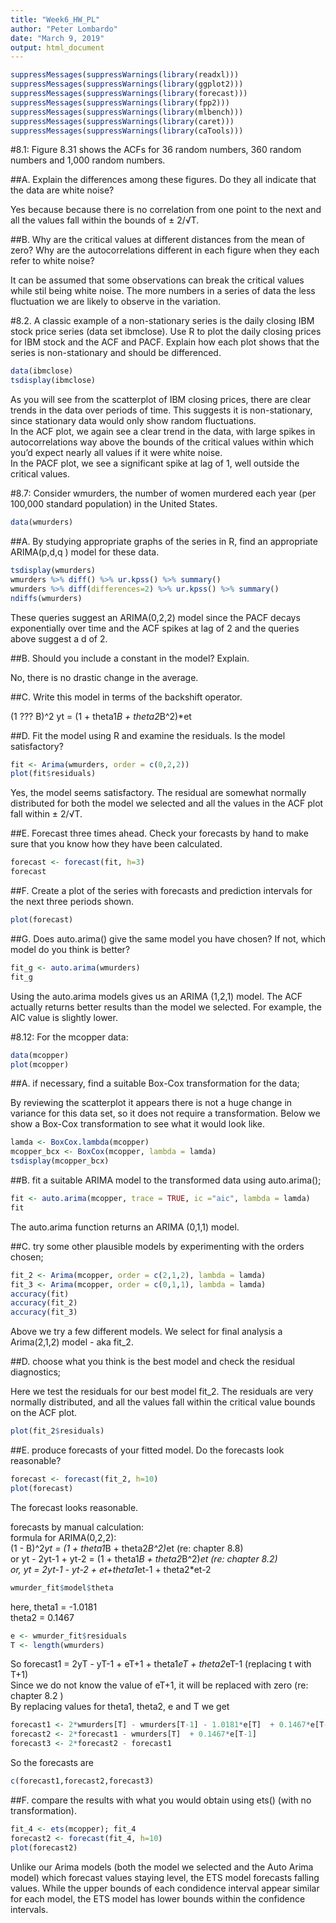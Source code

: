 ---
title: "Week6_HW_PL"
author: "Peter Lombardo"
date: "March 9, 2019"
output: html_document
---
```{r}
suppressMessages(suppressWarnings(library(readxl)))
suppressMessages(suppressWarnings(library(ggplot2)))
suppressMessages(suppressWarnings(library(forecast)))
suppressMessages(suppressWarnings(library(fpp2)))
suppressMessages(suppressWarnings(library(mlbench)))
suppressMessages(suppressWarnings(library(caret)))
suppressMessages(suppressWarnings(library(caTools)))
```

#8.1: Figure 8.31 shows the ACFs for 36 random numbers, 360 random numbers and 1,000 random numbers.  

##A. Explain the differences among these figures. Do they all indicate that the data are white noise?  

Yes because because there is no correlation from one point to the next and all the values fall within the bounds of ± 2/√T.  

##B. Why are the critical values at different distances from the mean of zero? Why are the autocorrelations different in each figure when they each refer to white noise?

It can be assumed that some observations can break the critical values while stil being white noise. The more numbers in a series of data the less fluctuation we are likely to observe in the variation.  

#8.2. A classic example of a non-stationary series is the daily closing IBM stock price series (data set ibmclose). Use R to plot the daily closing prices for IBM stock and the ACF and PACF. Explain how each plot shows that the series is non-stationary and should be differenced.

```{r}
data(ibmclose)
tsdisplay(ibmclose)
```
As you will see from the scatterplot of IBM closing prices, there are clear trends in the data over periods of time. This suggests it is non-stationary, since stationary data would only show random fluctuations.  
In the ACF plot, we again see a clear trend in the data, with large spikes in autocorrelations way above the bounds of the critical values within which you'd expect nearly all values if it were white noise.  
In the PACF plot, we see a significant spike at lag of 1, well outside the critical values.  


#8.7: Consider wmurders, the number of women murdered each year (per 100,000 standard population) in the United States.
```{r}
data(wmurders)
```

##A. By studying appropriate graphs of the series in R, find an appropriate ARIMA(p,d,q ) model for these data.  

```{r}
tsdisplay(wmurders)
wmurders %>% diff() %>% ur.kpss() %>% summary()
wmurders %>% diff(differences=2) %>% ur.kpss() %>% summary()
ndiffs(wmurders)
```
These queries suggest an ARIMA(0,2,2) model since the PACF decays exponentially over time and the ACF spikes at lag of 2 and the queries above suggest a d of 2.  

##B. Should you include a constant in the model? Explain.

No, there is no drastic change in the average.  

##C. Write this model in terms of the backshift operator.  

(1 ??? B)^2 yt  = (1 + theta1*B + theta2*B^2)*et  

##D. Fit the model using R and examine the residuals. Is the model satisfactory?  
```{r}
fit <- Arima(wmurders, order = c(0,2,2))
plot(fit$residuals)
```
Yes, the model seems satisfactory. The residual are somewhat normally distributed for both the model we selected and all the values in the ACF plot fall within ± 2/√T.  


##E. Forecast three times ahead. Check your forecasts by hand to make sure that you know how they have been calculated.  
```{r}
forecast <- forecast(fit, h=3)
forecast
```
##F. Create a plot of the series with forecasts and prediction intervals for the next three periods shown.  

```{r}
plot(forecast)
```
##G. Does auto.arima() give the same model you have chosen? If not, which model do you think is better?  

```{r}
fit_g <- auto.arima(wmurders)
fit_g
```

Using the auto.arima models gives us an ARIMA (1,2,1) model. The ACF actually returns better results than the model we selected. For example, the AIC value is slightly lower.  

#8.12: For the mcopper data:  

```{r}
data(mcopper)
plot(mcopper)
```
##A. if necessary, find a suitable Box-Cox transformation for the data;  

By reviewing the scatterplot it appears there is not a huge change in variance for this data set, so it does not require a transformation. Below we show a Box-Cox transformation to see what it would look like.  

```{r}
lamda <- BoxCox.lambda(mcopper)
mcopper_bcx <- BoxCox(mcopper, lambda = lamda)
tsdisplay(mcopper_bcx)
```

##B. fit a suitable ARIMA model to the transformed data using auto.arima();  

```{r}
fit <- auto.arima(mcopper, trace = TRUE, ic ="aic", lambda = lamda)
fit
```

The auto.arima function returns an ARIMA (0,1,1) model.   

##C. try some other plausible models by experimenting with the orders chosen;  

```{r}
fit_2 <- Arima(mcopper, order = c(2,1,2), lambda = lamda)
fit_3 <- Arima(mcopper, order = c(0,1,1), lambda = lamda)
accuracy(fit)
accuracy(fit_2)
accuracy(fit_3)
```
Above we try a few different models.  We select for final analysis a Arima(2,1,2) model - aka fit_2.  


##D. choose what you think is the best model and check the residual diagnostics;  

Here we test the residuals for our best model fit_2. The residuals are very normally distributed, and all the values fall within the critical value bounds on the ACF plot.  

```{r}
plot(fit_2$residuals)
```

##E. produce forecasts of your fitted model. Do the forecasts look reasonable?  
```{r}
forecast <- forecast(fit_2, h=10)
plot(forecast)
```
The forecast looks reasonable.  

forecasts by manual calculation:  
formula for ARIMA(0,2,2):  
(1 - B)^2*yt = (1 + theta1*B + theta2*B^2)*et  (re: chapter 8.8)  
or yt - 2yt-1 + yt-2 = (1 + theta1*B + theta2*B^2)*et  (re: chapter 8.2)  
or, yt = 2yt-1 - yt-2 + et+theta1*et-1 + theta2*et-2  

```{r}
wmurder_fit$model$theta
```
here, theta1 = -1.0181  
      theta2 = 0.1467
      
```{r}
e <- wmurder_fit$residuals
T <- length(wmurders)
```
 
So forecast1 = 2yT - yT-1 + eT+1 + theta1*eT + theta2*eT-1  (replacing t with T+1)  
Since we do not know the value of eT+1, it will be replaced with zero (re: chapter 8.2 )  
By replacing values for theta1, theta2, e and T we get  

```{r}
forecast1 <- 2*wmurders[T] - wmurders[T-1] - 1.0181*e[T]  + 0.1467*e[T-1]
forecast2 <- 2*forecast1 - wmurders[T]  + 0.1467*e[T-1]
forecast3 <- 2*forecast2 - forecast1
```
So the forecasts are

```{r}
c(forecast1,forecast2,forecast3)
```


##F. compare the results with what you would obtain using ets() (with no transformation).  

```{r}
fit_4 <- ets(mcopper); fit_4
forecast2 <- forecast(fit_4, h=10)
plot(forecast2)
```

Unlike our Arima models (both the model we selected and the Auto Arima model) which forecast values staying level, the ETS model forecasts falling values. While the upper bounds of each condidence interval appear similar for each model, the ETS model has lower bounds within the confidence intervals.  
